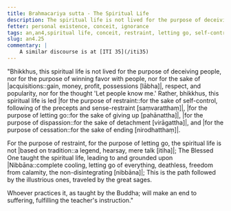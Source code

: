 ```yaml
---
title: Brahmacariya sutta - The Spiritual Life
description: The spiritual life is not lived for the purpose of deceiving people, nor for the purpose of winning favor with people, nor for the sake of acquisitions, respect and popularity, nor for the thought 'Let people know me.'
fetter: personal existence, conceit, ignorance
tags: an,an4,spiritual life, conceit, restraint, letting go, self-control, precepts, sense-restraint, Nibbāna, iti, iti28-49
slug: an4.25
commentary: |
    A similar discourse is at [ITI 35](/iti35)
---
```


"Bhikkhus, this spiritual life is not lived for the purpose of deceiving people, nor for the purpose of winning favor with people, nor for the sake of |acquisitions::gain, money, profit, possessions [lābha]|, respect, and popularity, nor for the thought 'Let people know me.' Rather, bhikkhus, this spiritual life is led \|for the purpose of restraint::for the sake of self-control, following of the precepts and sense-restraint [saṃvaratthaṃ]|, \|for the purpose of letting go::for the sake of giving up [pahānattha]|, \|for the purpose of dispassion::for the sake of detachment [virāgattha]|, and \|for the purpose of cessation::for the sake of ending [nirodhatthaṃ]|.

For the purpose of restraint, for the purpose of letting go,
the spiritual life is not \|based on tradition::a legend, hearsay, mere talk [itiha]|;
The Blessed One taught the spiritual life,
leading to and grounded upon |Nibbāna::complete cooling, letting go of everything, deathless, freedom from calamity, the non-disintegrating [nibbāna]|;
This is the path followed by the illustrious ones,
traveled by the great sages.

Whoever practices it,
as taught by the Buddha;
will make an end to suffering,
fulfilling the teacher's instruction."